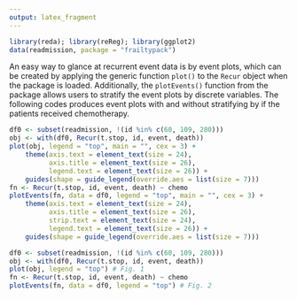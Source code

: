```yaml
---
output: latex_fragment
---
```


```R
library(reda); library(reReg); library(ggplot2)
data(readmission, package = "frailtypack")
```

An easy way to glance at recurrent event data is by event plots,
which can be created by applying the generic function `plot()` to the `Recur` object
when the \pkg{reReg} package is loaded.
Additionally, the `plotEvents()` function from the \pkg{reReg} package allows users to
stratify the event plots by discrete variables.
The following codes produces event plots with and without
stratifying  by if the patients received chemotherapy.

```R
df0 <- subset(readmission, !(id %in% c(60, 109, 280)))
obj <- with(df0, Recur(t.stop, id, event, death))
plot(obj, legend = "top", main = "", cex = 3) +
    theme(axis.text = element_text(size = 24),
          axis.title = element_text(size = 26),
          legend.text = element_text(size = 26)) +
    guides(shape = guide_legend(override.aes = list(size = 7)))
fn <- Recur(t.stop, id, event, death) ~ chemo
plotEvents(fn, data = df0, legend = "top", main = "", cex = 3) +
    theme(axis.text = element_text(size = 24),
          axis.title = element_text(size = 26),
          strip.text = element_text(size = 24),
          legend.text = element_text(size = 26)) +
    guides(shape = guide_legend(override.aes = list(size = 7)))
```
```R
df0 <- subset(readmission, !(id %in% c(60, 109, 280)))
obj <- with(df0, Recur(t.stop, id, event, death))
plot(obj, legend = "top") # Fig. 1
fn <- Recur(t.stop, id, event, death) ~ chemo
plotEvents(fn, data = df0, legend = "top") # Fig. 2
```
\vspace*{-.3cm}
\begin{figure}[H]
    \centering
    \begin{minipage}{0.24\textwidth}
        \centering
        \includegraphics[scale = .25]{recur-figs/ep-1}
        \caption{No stratification}
    \end{minipage}\hfill
    \begin{minipage}{0.24\textwidth}
        \centering
        \includegraphics[scale = .25]{recur-figs/ep-2}
        \caption{Stratified by \texttt{chemo}.}
    \end{minipage}
\end{figure}
